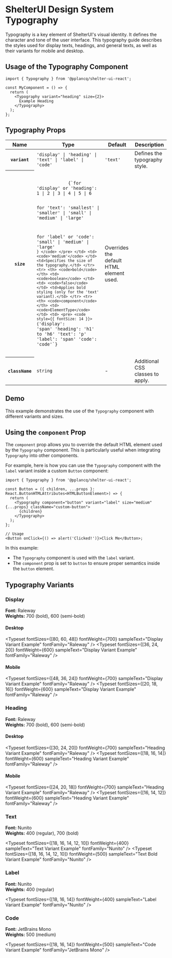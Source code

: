 
<Meta of={TypographyStories} name="Typography" />

# ShelterUI Design System Typography

Typography is a key element of ShelterUI's visual identity. It defines the character and tone of the user interface.
This typography guide describes the styles used for display texts, headings, and general texts, as well as their variants for mobile and desktop.

## Usage of the Typography Component

```tsx
import { Typography } from '@pplancq/shelter-ui-react';

const MyComponent = () => {
  return (
    <Typography variant="heading" size={2}>
      Example Heading
    </Typography>
  );
};
```

## Typography Props

<table id="typography-props">
  <thead>
    <tr>
      <th>Name</th>
      <th>Type</th>
      <th>Default</th>
      <th>Description</th>
    </tr>
  </thead>
  <tbody>
    <tr>
      <th>
        <code>variant</code>
      </th>
      <td>
        <code>'display' | 'heading' | 'text' | 'label' | 'code'</code>
      </td>
      <td>
        <code>'text'</code>
      </td>
      <td>Defines the typography style.</td>
    </tr>
    <tr>
      <th>
        <code>size</code>
      </th>
      <td>
        <pre>
          <code style={{ fontSize: 14 }}>
            {`for 'display' or 'heading':
1 | 2 | 3 | 4 | 5 | 6

for 'text':
'smallest' | 'smaller' |
'small' | 'medium' | 'large'

for 'label' or 'code':
'small' | 'medium' | 'large'
`}
          </code>
        </pre>
      </td>
      <td>
        <code>'medium'</code>
      </td>
      <td>Specifies the size of the typography.</td>
    </tr>
    <tr>
      <th>
        <code>bold</code>
      </th>
      <td>
        <code>boolean</code>
      </td>
      <td>
        <code>false</code>
      </td>
      <td>Applies bold styling (only for the 'text' variant).</td>
    </tr>
    <tr>
      <th>
        <code>component</code>
      </th>
      <td>
        <code>ElementType</code>
      </td>
      <td>
        <pre>
          <code style={{ fontSize: 14 }}>
            {`'display': 'span'
'heading': 'h1' to 'h6'
'text': 'p'
'label': 'span'
'code': 'code'`}
</code>
</pre>
</td>
<td>Overrides the default HTML element used.</td>
</tr>
<tr>
<th>
<code>className</code>
</th>
<td>
<code>string</code>
</td>
<td>-</td>
<td>Additional CSS classes to apply.</td>
</tr>

  </tbody>
</table>

## Demo

This example demonstrates the use of the `Typography` component with different variants and sizes.

<Canvas of={TypographyStories.ExampleLayout} sourceState="shown" />

<Controls of={TypographyStories.ExampleLayout} />

## Using the `component` Prop

The `component` prop allows you to override the default HTML element used by the `Typography` component.
This is particularly useful when integrating `Typography` into other components.

For example, here is how you can use the `Typography` component with the `label` variant inside a custom `Button` component:

```tsx
import { Typography } from '@pplancq/shelter-ui-react';

const Button = ({ children, ...props }: React.ButtonHTMLAttributes<HTMLButtonElement>) => {
  return (
    <Typography component="button" variant="label" size="medium" {...props} className="custom-button">
      {children}
    </Typography>
  );
};

// Usage
<Button onClick={() => alert('Clicked!')}>Click Me</Button>;
```

In this example:

- The `Typography` component is used with the `label` variant.
- The `component` prop is set to `button` to ensure proper semantics inside the `button` element.

## Typography Variants

### Display

**Font:** Raleway\
**Weights:** 700 (bold), 600 (semi-bold)

#### Desktop

<Typeset fontSizes={[80, 60, 48]} fontWeight={700} sampleText="Display Variant Example" fontFamily="Raleway" />
<Typeset fontSizes={[36, 24, 20]} fontWeight={600} sampleText="Display Variant Example" fontFamily="Raleway" />

#### Mobile

<Typeset fontSizes={[48, 36, 24]} fontWeight={700} sampleText="Display Variant Example" fontFamily="Raleway" />
<Typeset fontSizes={[20, 18, 16]} fontWeight={600} sampleText="Display Variant Example" fontFamily="Raleway" />

### Heading

**Font:** Raleway\
**Weights:** 700 (bold), 600 (semi-bold)

#### Desktop

<Typeset fontSizes={[30, 24, 20]} fontWeight={700} sampleText="Heading Variant Example" fontFamily="Raleway" />
<Typeset fontSizes={[18, 16, 14]} fontWeight={600} sampleText="Heading Variant Example" fontFamily="Raleway" />

#### Mobile

<Typeset fontSizes={[24, 20, 18]} fontWeight={700} sampleText="Heading Variant Example" fontFamily="Raleway" />
<Typeset fontSizes={[16, 14, 12]} fontWeight={600} sampleText="Heading Variant Example" fontFamily="Raleway" />

### Text

**Font:** Nunito  
**Weights:** 400 (regular), 700 (bold)

<Typeset fontSizes={[18, 16, 14, 12, 10]} fontWeight={400} sampleText="Text Variant Example" fontFamily="Nunito" />
<Typeset fontSizes={[18, 16, 14, 12, 10]} fontWeight={500} sampleText="Text Bold Variant Example" fontFamily="Nunito" />

### Label

**Font:** Nunito  
**Weights:** 400 (regular)

<Typeset fontSizes={[18, 16, 14]} fontWeight={400} sampleText="Label Variant Example" fontFamily="Nunito" />

### Code

**Font:** JetBrains Mono  
**Weights:** 500 (medium)

<Typeset fontSizes={[18, 16, 14]} fontWeight={500} sampleText="Code Variant Example" fontFamily="JetBrains Mono" />
